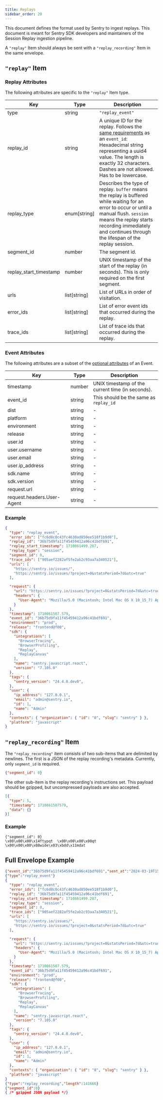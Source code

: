 ```yaml
---
title: Replays
sidebar_order: 20
---
```


This document defines the format used by Sentry to ingest replays. This
document is meant for Sentry SDK developers and maintainers of the Session Replay
ingestion pipeline.

A `"replay"` Item should always be sent with a `"replay_recording"` Item
in the same envelope.

## `"replay"` Item

### Replay Attributes

The following attributes are specific to the `"replay"` Item type.

| Key                                 | Type         | Description                            |
| ----------------------------------- | ------------ | -------------------------------------- |
| type                                | string       | `"replay_event"`                                      |
| replay_id                           | string       | A unique ID for the replay. Follows the [same requirements](https://develop.sentry.dev/sdk/event-payloads/#required-attributes) as an `event_id`: Hexadecimal string representing a uuid4 value. The length is exactly 32 characters. Dashes are not allowed. Has to be lowercase. |
| replay_type                         | enum[string] | Describes the type of replay. `buffer` means the replay is buffered while waiting for an error to occur or until a manual flush. `session` means the replay starts recording immediately and continues through the lifespan of the replay session. |
| segment_id                          | number       | The segment id. |
| replay_start_timestamp              | number       | UNIX timestamp of the start of the replay (in seconds). This is only required on the first segment. |
| urls                                | list[string] | List of URLs in order of visitation. |
| error_ids                           | list[string] | List of error event ids that occurred during the replay. |
| trace_ids                           | list[string] | List of trace ids that occurred during the replay. |

### Event Attributes

The following attributes are a subset of the [optional attributes](https://develop.sentry.dev/sdk/event-payloads/#optional-attributes) of an Event.

| Key                                 | Type         | Description                            |
| ----------------------------------- | ------------ | -------------------------------------- |
| timestamp                           | number       | UNIX timestamp of the current time (in seconds). |
| event_id                            | string       | This should be the same as `replay_id` |
| dist                       | string | -           |
| platform                   | string | -           |
| environment                | string | -           |
| release                    | string | -           |
| user.id                    | string | -           |
| user.username              | string | -           |
| user.email                 | string | -           |
| user.ip_address            | string | -           |
| sdk.name                   | string | -           |
| sdk.version                | string | -           |
| request.url                | string | -           |
| request.headers.User-Agent | string | -           |


### Example

```json
{
  "type": "replay_event",
  "error_ids": ["fc6d8c0c43fc4630ad850ee518f1b9d0"],
  "replay_id": "36b75d9fa11f45459412a96c41bdf691",
  "replay_start_timestamp": 1710861499.287,
  "replay_type": "session",
  "segment_id": 0,
  "trace_ids": ["905aef2282af5fe2ab2c93aa7a340521"],
  "urls": [
    "https://sentry.io/issues/",
    "https://sentry.io/issues/?project=0&statsPeriod=7d&utc=true"
  ],

  "request": {
    "url": "https://sentry.io/issues/?project=0&statsPeriod=7d&utc=true",
    "headers": {
      "User-Agent": "Mozilla/5.0 (Macintosh; Intel Mac OS X 10_15_7) AppleWebKit/537.36 (KHTML, like Gecko) Chrome/122.0.0.0 Safari/537.36"
    }
  },
  "timestamp": 1710861507.579,
  "event_id": "36b75d9fa11f45459412a96c41bdf691",
  "environment": "prod",
  "release": "frontend@f00",
  "sdk": {
    "integrations": [
      "BrowserTracing",
      "BrowserProfiling",
      "Replay",
      "ReplayCanvas"
    ],
    "name": "sentry.javascript.react",
    "version": "7.105.0"
  },
  "tags": {
    "sentry_version": "24.4.0.dev0",
  },
  "user": {
    "ip_address": "127.0.0.1",
    "email": "admin@sentry.io",
    "id": 1,
    "name": "Admin"
  },
  "contexts": { "organization": { "id": "0", "slug": "sentry" } },
  "platform": "javascript"
}
```

## `"replay_recording"` Item

The `"replay_recording"` item consists of two sub-items that are delimited by newlines. The first is a JSON of the replay recording's metadata. Currently, only `segment_id` is required.

```json
{"segment_id": 0}
```

The other sub-item is the replay recording's instructions set. This payload should be gzipped, but uncompressed payloads are also accepted.

```json
[{
  "type": 5,
  "timestamp": 1710861507579,
  "data": {}
}]
```


### Example
```
{"segment_id": 0}
\x00\x00\x00\x14ftypqt  \x00\x00\x00\x00qt  \x00\x00\x00\x08wide\x03\xbdd\x11mdat
```


## Full Envelope Example

```json
{"event_id":"36b75d9fa11f45459412a96c41bdf691","sent_at":"2024-03-19T15:18:27.581Z","sdk":{"name":"sentry.javascript.react","version":"7.105.0"}}
{"type":"replay_event"}
{
  "type": "replay_event",
  "error_ids": ["fc6d8c0c43fc4630ad850ee518f1b9d0"],
  "replay_id": "36b75d9fa11f45459412a96c41bdf691",
  "replay_start_timestamp": 1710861499.287,
  "replay_type": "session",
  "segment_id": 0,
  "trace_ids": ["905aef2282af5fe2ab2c93aa7a340521"],
  "urls": [
    "https://sentry.io/issues/",
    "https://sentry.io/issues/?project=0&statsPeriod=7d&utc=true"
  ],

  "request": {
    "url": "https://sentry.io/issues/?project=0&statsPeriod=7d&utc=true",
    "headers": {
      "User-Agent": "Mozilla/5.0 (Macintosh; Intel Mac OS X 10_15_7) AppleWebKit/537.36 (KHTML, like Gecko) Chrome/122.0.0.0 Safari/537.36"
    }
  },
  "timestamp": 1710861507.579,
  "event_id": "36b75d9fa11f45459412a96c41bdf691",
  "environment": "prod",
  "release": "frontend@f00",
  "sdk": {
    "integrations": [
      "BrowserTracing",
      "BrowserProfiling",
      "Replay",
      "ReplayCanvas"
    ],
    "name": "sentry.javascript.react",
    "version": "7.105.0"
  },
  "tags": {
    "sentry_version": "24.4.0.dev0",
  },
  "user": {
    "ip_address": "127.0.0.1",
    "email": "admin@sentry.io",
    "id": 1,
    "name": "Admin"
  },
  "contexts": { "organization": { "id": "0", "slug": "sentry" } },
  "platform": "javascript"
}
{"type":"replay_recording","length":141666}
{"segment_id":0}
{ /* gzipped JSON payload */}
```
